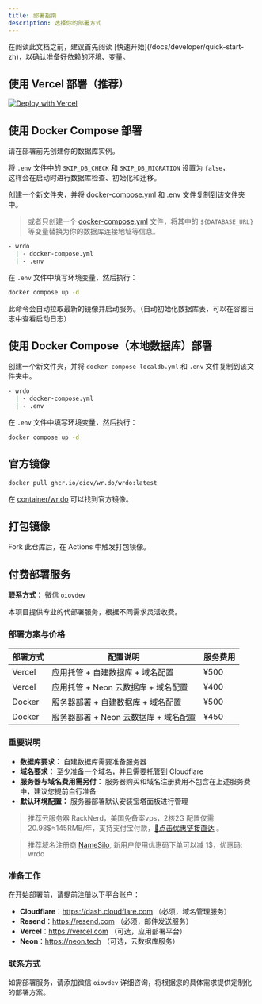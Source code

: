 ```yaml
---
title: 部署指南
description: 选择你的部署方式
---
```


<DocsLang en="/docs/developer/deploy" zh="/docs/developer/deploy-zh" />

<Callout type="info" twClass="mt-4">
  在阅读此文档之前，建议首先阅读 [快速开始](/docs/developer/quick-start-zh)，以确认准备好依赖的环境、变量。 
</Callout>

## 使用 Vercel 部署（推荐）

[![Deploy with Vercel](https://vercel.com/button)](https://vercel.com/new/clone?repository-url=https://github.com/oiov/wr.do.git&project-name=wrdo&env=DATABASE_URL&env=AUTH_SECRET&env=RESEND_API_KEY&env=NEXT_PUBLIC_EMAIL_R2_DOMAIN&env=NEXT_PUBLIC_OPEN_SIGNUP&env=GITHUB_TOKEN)

## 使用 Docker Compose 部署

<Callout type="warning" twClass="mt-4">
  请在部署前先创建你的数据库实例。  
  
  将 `.env` 文件中的 `SKIP_DB_CHECK` 和 `SKIP_DB_MIGRATION` 设置为 `false`，  
  这样会在启动时进行数据库检查、初始化和迁移。
</Callout>

创建一个新文件夹，并将 [docker-compose.yml](https://github.com/oiov/wr.do/blob/main/docker-compose.yml) 和 [.env](https://github.com/oiov/wr.do/blob/main/.env.example) 文件复制到该文件夹中。

> 或者只创建一个 [docker-compose.yml](https://github.com/oiov/wr.do/blob/main/docker-compose.yml) 文件，将其中的 `${DATABASE_URL}` 等变量替换为你的数据库连接地址等信息。

```bash
- wrdo
  | - docker-compose.yml
  | - .env
````

在 `.env` 文件中填写环境变量，然后执行：

```bash
docker compose up -d
```

此命令会自动拉取最新的镜像并启动服务。（自动初始化数据库表，可以在容器日志中查看启动日志）

## 使用 Docker Compose（本地数据库）部署

创建一个新文件夹，并将 `docker-compose-localdb.yml` 和 `.env` 文件复制到该文件夹中。

```bash
- wrdo
  | - docker-compose.yml
  | - .env
```

在 `.env` 文件中填写环境变量，然后执行：

```bash
docker compose up -d
```

## 官方镜像

```bash
docker pull ghcr.io/oiov/wr.do/wrdo:latest
```

在 [container/wr.do](https://github.com/oiov/wr.do/pkgs/container/wr.do%2Fwrdo) 可以找到官方镜像。

## 打包镜像

Fork 此仓库后，在 Actions 中触发打包镜像。

## 付费部署服务

**联系方式：** 微信 `oiovdev`

本项目提供专业的代部署服务，根据不同需求灵活收费。

### 部署方案与价格

| 部署方式 | 配置说明 | 服务费用 |
| --- | --- | --- |
| Vercel | 应用托管 + 自建数据库 + 域名配置 | ¥500 |
| Vercel | 应用托管 + Neon 云数据库 + 域名配置 | ¥400 |
| Docker | 服务器部署 + 自建数据库 + 域名配置 | ¥500 |
| Docker | 服务器部署 + Neon 云数据库 + 域名配置 | ¥450 |

### 重要说明

- **数据库要求：** 自建数据库需要准备服务器
- **域名要求：** 至少准备一个域名，并且需要托管到 Cloudflare
- **服务器与域名费用需另付：** 服务器购买和域名注册费用不包含在上述服务费中，建议您提前自行准备
- **默认环境配置：** 服务器部署默认安装宝塔面板进行管理


> 推荐云服务器 RackNerd，美国免备案vps，2核2G 配置仅需20.98$≈145RMB/年，支持支付宝付款，[💁点击优惠链接直达](https://my.racknerd.com/aff.php?aff=10906&pid=681) 。

> 推荐域名注册商 [NameSilo](https://www.namesilo.com/?rid=50fae21ln), 新用户使用优惠码下单可以减 1$，优惠码: wrdo

### 准备工作

在开始部署前，请提前注册以下平台账户：

- **Cloudflare**：https://dash.cloudflare.com （必须，域名管理服务）
- **Resend**：https://resend.com （必须，邮件发送服务）
- **Vercel**：https://vercel.com （可选，应用部署平台）
- **Neon**：https://neon.tech （可选，云数据库服务）

### 联系方式

如需部署服务，请添加微信 `oiovdev` 详细咨询，将根据您的具体需求提供定制化的部署方案。